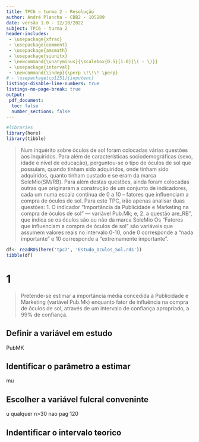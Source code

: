 ```yaml
---
title: TPC6 – turma 2 - Resolução
author: André Plancha - CDB2 - 105289
date: versão 1.0 - 12/10/2022
subject: TPC6 - turma 2
header-includes:
 - \usepackage{xfrac}
 - \usepackage{comment}
 - \usepackage{amsmath}
 - \usepackage{siunitx}
 - \newcommand{\unaryminus}{\scalebox{0.5}[1.0]{\( - \)}}
 - \usepackage{interval}
 - \newcommand{\indep}{\perp \!\!\! \perp}
# - \usepackage[cp1251]{inputenc}
listings-disable-line-numbers: true
listings-no-page-break: true
output:
 pdf_document:
  toc: false
  number_sections: false
---
```

```r
#libraries
library(here)
library(tibble)
```

> Num inquérito sobre óculos de sol foram colocadas várias questões aos inquiridos. Para além de características sociodemográficas (sexo, idade e nível de educação), perguntou-se o tipo de óculos de sol que possuíam, quando tinham sido adquiridos, onde tinham sido adquiridos, quanto tinham custado e se eram da marca SoleMio(SM/RB).
> Para além destas questões, ainda foram colocadas outras que originaram a construção de um conjunto de indicadores, cada um numa escala contínua de 0 a 10 – fatores que influenciam a compra de óculos de sol.
> Para este TPC, irão apenas analisar duas questões: 1. O indicador “Importância da Publicidade e Marketing na compra de óculos de sol” — variável Pub.Mk; e, 2. a questão are_RB”, que indica se os óculos são ou não da marca SoleMio
> Os “Fatores que influenciam a compra de óculos de sol” são variáveis que assumem valores reais no intervalo 0-10, onde 0 corresponde a “nada importante” e 10 corresponde a “extremamente importante”.

```r
df<- readRDS(here('tpc7', 'Estudo_Oculos_Sol.rds'))
tibble(df)
```

# 1
> Pretende-se estimar a importância média concedida à Publicidade e Marketing (variável Pub.Mk) enquanto fator de influência na compra de óculos de sol, através de um intervalo de confiança apropriado, a 99% de confiança.

## Definir a variável em estudo

PubMK

## Identificar o parâmetro a estimar

mu

## Escolher a variável fulcral conveninte

u qualquer n>30 nao pag 120

## Indentificar o intervalo teorico

